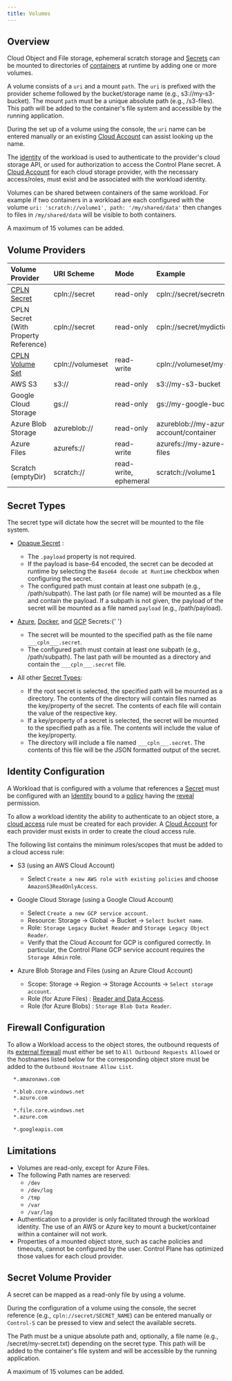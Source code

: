 ```yaml
---
title: Volumes
---
```


## Overview

Cloud Object and File storage, ephemeral scratch storage and [Secrets](/objects/secret) can be mounted to directories of [containers](/objects/workload/containers) at runtime by adding one or more volumes.

A volume consists of a `uri` and a mount `path`. The `uri` is prefixed with the provider scheme followed by the bucket/storage name (e.g., s3://my-s3-bucket). The mount `path` must be a unique absolute path (e.g., /s3-files). This path will be added to the container's file system and accessible by the running application.

During the set up of a volume using the console, the `uri` name can be entered manually or an existing [Cloud Account](/objects/cloudaccount) can assist looking up the name.

The [identity](#identity-configuration) of the workload is used to authenticate to the provider's cloud storage API, or used for authorization to access the Control Plane secret. A [Cloud Account](/objects/cloudaccount) for each cloud storage provider, with the necessary access/roles, must exist and be associated with
the workload identity.

Volumes can be shared between containers of the same workload. For example if two containers in a workload are each configured with the volume `uri: 'scratch://volume1', path: '/my/shared/data'` then changes to files in `/my/shared/data` will be visible to both containers.

<Note>

A maximum of 15 volumes can be added.

</Note>

## Volume Providers

| Volume Provider                       | URI Scheme       | Mode                  | Example                                |
| :------------------------------------ | :--------------- | :-------------------- | :------------------------------------- |
| [CPLN Secret](/objects/secret)        | cpln://secret    | read-only             | cpln://secret/secretname               |
| CPLN Secret (With Property Reference) | cpln://secret    | read-only             | cpln://secret/mydictionary.keyname     |
| [CPLN Volume Set](/objects/volumeset) | cpln://volumeset | read-write            | cpln://volumeset/my-volume-set         |
| AWS S3                                | s3://            | read-only             | s3://my-s3-bucket                      |
| Google Cloud Storage                  | gs://            | read-only             | gs://my-google-bucket                  |
| Azure Blob Storage                    | azureblob://     | read-only             | azureblob://my-azure-account/container |
| Azure Files                           | azurefs://       | read-write            | azurefs://my-azure-account/my-files    |
| Scratch (emptyDir)                    | scratch://       | read-write, ephemeral | scratch://volume1                      |

## Secret Types

The secret type will dictate how the secret will be mounted to the file system.

- [Opaque Secret](/objects/secret#opaque)
  :

  - The `.payload` property is not required.
  - If the payload is base-64 encoded, the secret can be decoded at runtime by selecting the `Base64 decode at Runtime` checkbox when configuring the secret.
  - The configured path must contain at least one subpath (e.g., /path/subpath). The last path (or file name) will be mounted as a file and contain the payload. If a subpath is not given, the payload of the secret will be mounted as a file named `payload` (e.g., /path/payload).

- [Azure](/objects/secret#azure-sdk), [Docker](/objects/secret#docker), and [GCP](/objects/secret#google-cloud-platform-gcp) Secrets:{' '}

  - The secret will be mounted to the specified path as the file name `___cpln___.secret`.
  - The configured path must contain at least one subpath (e.g., /path/subpath). The last path will be mounted as a directory and contain the `___cpln___.secret` file.

- All other [Secret Types](/objects/secret#secret-types):

  - If the root secret is selected, the specified path will be mounted as a directory. The contents of the directory will contain files named as the key/property of the secret. The contents of each file will contain the value of the respective key.
  - If a key/property of a secret is selected, the secret will be mounted to the specified path as a file. The contents will include the value of the key/property.
  - The directory will include a file named `___cpln___.secret`. The contents of this file will be the JSON formatted output of the secret.

## Identity Configuration

A Workload that is configured with a volume that references a [Secret](/objects/secret) must be configured with an [Identity](/objects/identity) bound to a [policy](/objects/policy) having the [reveal](/objects/secret#reveal-permission) permission.

To allow a workload identity the ability to authenticate to an object store, a [cloud access](/objects/identity#cloud-access-universal-cloud-identity) rule must be created for each provider. A [Cloud Account](/objects/cloudaccount) for each provider must exists in order to create the cloud access rule.

The following list contains the minimum roles/scopes that must be added to a cloud access rule:

- S3 (using an AWS Cloud Account)

  - Select `Create a new AWS role with existing policies` and choose `AmazonS3ReadOnlyAccess`.

- Google Cloud Storage (using a Google Cloud Account)

  - Select `Create a new GCP service account`.
  - Resource: Storage -> Global -> Bucket -> `Select bucket name`.
  - Role: `Storage Legacy Bucket Reader` and `Storage Legacy Object Reader`.
  - Verify that the Cloud Account for GCP is configured correctly. In particular, the Control Plane GCP service account requires the `Storage Admin` role.

- Azure Blob Storage and Files (using an Azure Cloud Account)

  - Scope: Storage -> Region -> Storage Accounts -> `Select storage account`.
  - Role (for Azure Files) : [Reader and Data Access](https://docs.microsoft.com/en-us/azure/role-based-access-control/built-in-roles#reader-and-data-access).
  - Role (for Azure Blobs) : `Storage Blob Data Reader`.

## Firewall Configuration

To allow a Workload access to the object stores, the outbound requests of its [external firewall](/objects/workload/firewall#external) must either be set to `All Outbound Requests Allowed` or the hostnames listed below for the corresponding object store must be added to the `Outbound Hostname Allow List`.

<CodeGroup>

```bash AWS
  *.amazonaws.com
```

```bash Azure Blob
  *.blob.core.windows.net
  *.azure.com
```

```bash Azure File
  *.file.core.windows.net
  *.azure.com
```

```bash GCP
  *.googleapis.com
```

</CodeGroup>

## Limitations

- Volumes are read-only, except for Azure Files.
- The following Path names are reserved:
  - `/dev`
  - `/dev/log`
  - `/tmp`
  - `/var`
  - `/var/log`
- Authentication to a provider is only facilitated through the workload identity. The use of an AWS or Azure key to mount a bucket/container within a container will not work.
- Properties of a mounted object store, such as cache policies and timeouts, cannot be configured by the user. Control Plane has optimized those values for each cloud provider.

## Secret Volume Provider

A secret can be mapped as a read-only file by using a volume.

During the configuration of a volume using the console, the secret reference (e.g., `cpln://secret/SECRET_NAME`) can be entered manually or `Control-S` can be pressed to view and select the available secrets.

The Path must be a unique absolute path and, optionally, a file name (e.g., /secret/my-secret.txt) depending on the secret type. This path will be added to the container's file system and will be accessible by the running application.

<Note>

A maximum of 15 volumes can be added.

</Note>
